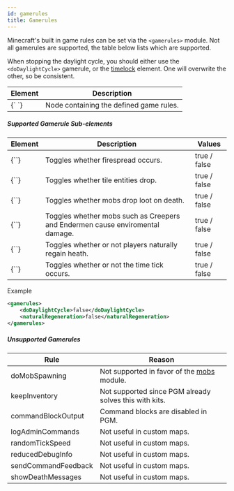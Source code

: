 ```yaml
---
id: gamerules
title: Gamerules
---
```


Minecraft's built in game rules can be set via the `<gamerules>` module. Not all gamerules are supported, the table below lists which are supported.

When stopping the daylight cycle, you should either use the `<doDaylightCycle>` gamerule, or the [timelock](/modules/other_settings#timelock) element. One will overwrite the other, so be consistent.

<div class="table-container">
  <table>
    <thead>
      <tr>
        <th>Element</th>
        <th>Description</th>
      </tr>
    </thead>
    <tbody>
      <tr>
        <td>
          <label>{`<gamerules> </gamerules>`}</label>
        </td>
        <td>Node containing the defined game rules.</td>
      </tr>
    </tbody>
  </table>
</div>

##### Supported Gamerule Sub-elements

<div class="table-container">
  <table>
    <thead>
      <tr>
        <th>Element</th>
        <th>Description</th>
        <th style={{ minWidth: "110px" }}>Values</th>
      </tr>
    </thead>
    <tbody>
      <tr>
        <td>
          <label>{`<doFireTick>`}</label>
        </td>
        <td>Toggles whether firespread occurs.</td>
        <td>
          <span class="badge badge--primary">true / false</span>
        </td>
      </tr>
      <tr>
        <td>
          <label>{`<doTileDrops>`}</label>
        </td>
        <td>Toggles whether tile entities drop.</td>
        <td>
          <span class="badge badge--primary">true / false</span>
        </td>
      </tr>
      <tr>
        <td>
          <label>{`<doMobLoot>`}</label>
        </td>
        <td>Toggles whether mobs drop loot on death.</td>
        <td>
          <span class="badge badge--primary">true / false</span>
        </td>
      </tr>
      <tr>
        <td>
          <label>{`<mobGriefing>`}</label>
        </td>
        <td>
          Toggles whether mobs such as Creepers and Endermen cause enviromental
          damage.
        </td>
        <td>
          <span class="badge badge--primary">true / false</span>
        </td>
      </tr>
      <tr>
        <td>
          <label>{`<naturalRegeneration>`}</label>
        </td>
        <td>Toggles whether or not players naturally regain heath.</td>
        <td>
          <span class="badge badge--primary">true / false</span>
        </td>
      </tr>
      <tr>
        <td>
          <label>{`<doDaylightCycle>`}</label>
        </td>
        <td>Toggles whether or not the time tick occurs.</td>
        <td>
          <span class="badge badge--primary">true / false</span>
        </td>
      </tr>
    </tbody>
  </table>
</div>
Example

```xml
<gamerules>
    <doDaylightCycle>false</doDaylightCycle>
    <naturalRegeneration>false</naturalRegeneration>
</gamerules>
```

##### Unsupported Gamerules

<div class="table-container">
  <table>
    <thead>
      <tr>
        <th>Rule</th>
        <th>Reason</th>
      </tr>
    </thead>
    <tbody>
      <tr>
        <td>
          <label>doMobSpawning</label>
        </td>
        <td>
          Not supported in favor of the <a href="/modules/mobs">mobs</a> module.
        </td>
      </tr>
      <tr>
        <td>
          <label>keepInventory</label>
        </td>
        <td>Not supported since PGM already solves this with kits.</td>
      </tr>
      <tr>
        <td>
          <label>commandBlockOutput</label>
        </td>
        <td>Command blocks are disabled in PGM.</td>
      </tr>
      <tr>
        <td>
          <label>logAdminCommands</label>
        </td>
        <td>Not useful in custom maps.</td>
      </tr>
      <tr>
        <td>
          <label>randomTickSpeed</label>
        </td>
        <td>Not useful in custom maps.</td>
      </tr>
      <tr>
        <td>
          <label>reducedDebugInfo</label>
        </td>
        <td>Not useful in custom maps.</td>
      </tr>
      <tr>
        <td>
          <label>sendCommandFeedback</label>
        </td>
        <td>Not useful in custom maps.</td>
      </tr>
      <tr>
        <td>
          <label>showDeathMessages</label>
        </td>
        <td>Not useful in custom maps.</td>
      </tr>
    </tbody>
  </table>
</div>
